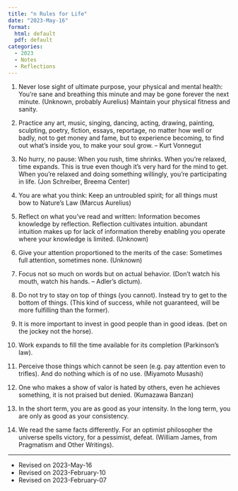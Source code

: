 ```yaml
---
title: "n Rules for Life"
date: "2023-May-16"
format: 
  html: default
  pdf: default
categories:
  - 2023
  - Notes
  - Reflections
---
```


1.  Never lose sight of ultimate purpose, your physical and mental health: You're sane and breathing this minute and may be gone forever the next minute. (Unknown, probably Aurelius) Maintain your physical fitness and sanity.

2.  Practice any art, music, singing, dancing, acting, drawing, painting, sculpting, poetry, fiction, essays, reportage, no matter how well or badly, not to get money and fame, but to experience becoming, to find out what's inside you, to make your soul grow. -- Kurt Vonnegut

3.  No hurry, no pause: When you rush, time shrinks. When you're relaxed, time expands. This is true even though it's very hard for the mind to get. When you're relaxed and doing something willingly, you're participating in life. (Jon Schreiber, Breema Center)

4.  You are what you think: Keep an untroubled spirit; for all things must bow to Nature's Law (Marcus Aurelius)

5.  Reflect on what you've read and written: Information becomes knowledge by reflection. Reflection cultivates intuition. abundant intuition makes up for lack of information thereby enabling you operate where your knowledge is limited. (Unknown)

6.  Give your attention proportioned to the merits of the case: Sometimes full attention, sometimes none. (Unknown)

7.  Focus not so much on words but on actual behavior. (Don't watch his mouth, watch his hands. -- Adler's dictum).

8.  Do not try to stay on top of things (you cannot). Instead try to get to the bottom of things. (This kind of success, while not guaranteed, will be more fulfilling than the former).

9.  It is more important to invest in good people than in good ideas. (bet on the jockey not the horse).

10. Work expands to fill the time available for its completion (Parkinson's law).

11. Perceive those things which cannot be seen (e.g. pay attention even to trifles). And do nothing which is of no use. (Miyamoto Musashi)

12. One who makes a show of valor is hated by others, even he achieves something, it is not praised but denied. (Kumazawa Banzan)

13. In the short term, you are as good as your intensity. In the long term, you are only as good as your consistency.

14. We read the same facts differently. For an optimist philosopher the universe spells victory, for a pessimist, defeat. (William James, from Pragmatism and Other Writings).

------------------------------------------------------------------------

::: {.callout-note appearance="minimal"}
-   Revised on 2023-May-16
-   Revised on 2023-February-10
-   Revised on 2023-February-07
:::
